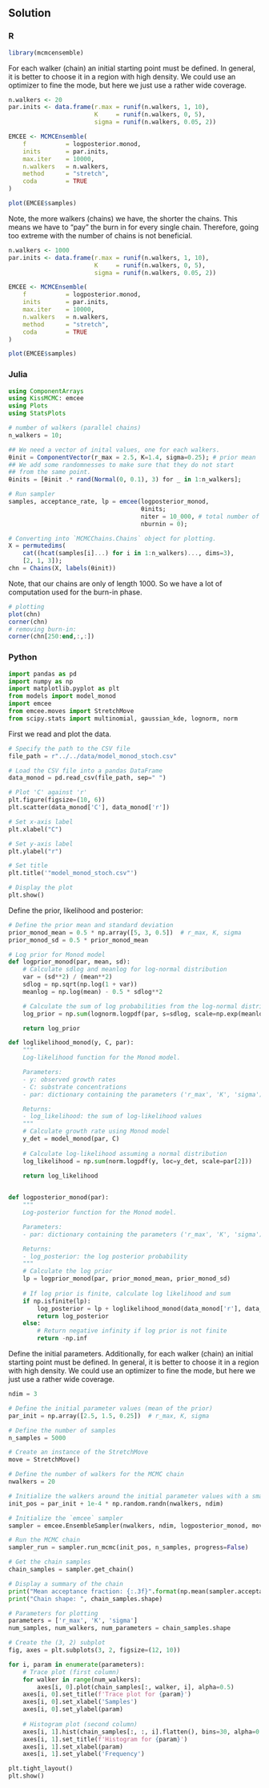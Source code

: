 ## Solution {.tabset}

### R

```r
library(mcmcensemble)
```

For each walker (chain) an initial starting point must be defined. In
general, it is better to choose it in a region with high density. We could use an
optimizer to fine the mode, but here we just use a rather wide coverage.
```r
n.walkers <- 20
par.inits <- data.frame(r.max = runif(n.walkers, 1, 10),
                        K     = runif(n.walkers, 0, 5),
                        sigma = runif(n.walkers, 0.05, 2))

```

```r
EMCEE <- MCMCEnsemble(
    f           = logposterior.monod,
    inits       = par.inits,
    max.iter    = 10000,
    n.walkers   = n.walkers,
    method      = "stretch",
    coda        = TRUE
)
```

```r
plot(EMCEE$samples)
```

Note, the more walkers (chains) we have, the shorter the chains. This means we have to "pay" the burn in for every single
chain. Therefore, going too extreme with the number of chains is not beneficial.
```r
n.walkers <- 1000
par.inits <- data.frame(r.max = runif(n.walkers, 1, 10),
                        K     = runif(n.walkers, 0, 5),
                        sigma = runif(n.walkers, 0.05, 2))

EMCEE <- MCMCEnsemble(
    f           = logposterior.monod,
    inits       = par.inits,
    max.iter    = 10000,
    n.walkers   = n.walkers,
    method      = "stretch",
    coda        = TRUE
)

plot(EMCEE$samples)
```

### Julia

```julia
using ComponentArrays
using KissMCMC: emcee
using Plots
using StatsPlots

# number of walkers (parallel chains)
n_walkers = 10;

## We need a vector of inital values, one for each walkers.
θinit = ComponentVector(r_max = 2.5, K=1.4, sigma=0.25); # prior mean
## We add some randomnesses to make sure that they do not start
## from the same point.
θinits = [θinit .* rand(Normal(0, 0.1), 3) for _ in 1:n_walkers];

# Run sampler
samples, acceptance_rate, lp = emcee(logposterior_monod,
                                     θinits;
                                     niter = 10_000, # total number of density evaluations
                                     nburnin = 0);

# Converting into `MCMCChains.Chains` object for plotting.
X = permutedims(
    cat((hcat(samples[i]...) for i in 1:n_walkers)..., dims=3),
    [2, 1, 3]);
chn = Chains(X, labels(θinit))
```
Note, that our chains are only of length 1000. So we have a lot of
computation used for the burn-in phase.
```julia
# plotting
plot(chn)
corner(chn)
# removing burn-in:
corner(chn[250:end,:,:])
```

### Python

```python
import pandas as pd
import numpy as np
import matplotlib.pyplot as plt
from models import model_monod
import emcee
from emcee.moves import StretchMove
from scipy.stats import multinomial, gaussian_kde, lognorm, norm
```
First we read and plot the data.
```python
# Specify the path to the CSV file
file_path = r"../../data/model_monod_stoch.csv"

# Load the CSV file into a pandas DataFrame
data_monod = pd.read_csv(file_path, sep=" ")

# Plot 'C' against 'r'
plt.figure(figsize=(10, 6))
plt.scatter(data_monod['C'], data_monod['r'])

# Set x-axis label
plt.xlabel("C")

# Set y-axis label
plt.ylabel("r")

# Set title
plt.title('"model_monod_stoch.csv"')

# Display the plot
plt.show()
```
Define the prior, likelihood and posterior:
```python
# Define the prior mean and standard deviation
prior_monod_mean = 0.5 * np.array([5, 3, 0.5])  # r_max, K, sigma
prior_monod_sd = 0.5 * prior_monod_mean

# Log prior for Monod model
def logprior_monod(par, mean, sd):
    # Calculate sdlog and meanlog for log-normal distribution
    var = (sd**2) / (mean**2)
    sdlog = np.sqrt(np.log(1 + var))
    meanlog = np.log(mean) - 0.5 * sdlog**2

    # Calculate the sum of log probabilities from the log-normal distribution
    log_prior = np.sum(lognorm.logpdf(par, s=sdlog, scale=np.exp(meanlog)))

    return log_prior

def loglikelihood_monod(y, C, par):
    """
    Log-likelihood function for the Monod model.

    Parameters:
    - y: observed growth rates
    - C: substrate concentrations
    - par: dictionary containing the parameters ('r_max', 'K', 'sigma')

    Returns:
    - log_likelihood: the sum of log-likelihood values
    """
    # Calculate growth rate using Monod model
    y_det = model_monod(par, C)
    
    # Calculate log-likelihood assuming a normal distribution
    log_likelihood = np.sum(norm.logpdf(y, loc=y_det, scale=par[2]))
    
    return log_likelihood


def logposterior_monod(par):
    """
    Log-posterior function for the Monod model.

    Parameters:
    - par: dictionary containing the parameters ('r_max', 'K', 'sigma')

    Returns:
    - log_posterior: the log posterior probability
    """
    # Calculate the log prior
    lp = logprior_monod(par, prior_monod_mean, prior_monod_sd)
    
    # If log prior is finite, calculate log likelihood and sum
    if np.isfinite(lp):
        log_posterior = lp + loglikelihood_monod(data_monod['r'], data_monod['C'], par)
        return log_posterior
    else:
        # Return negative infinity if log prior is not finite
        return -np.inf
```
Define the initial parameters. Additionally, for each walker (chain) an initial starting point must be defined. In
general, it is better to choose it in a region with high density. We could use an
optimizer to fine the mode, but here we just use a rather wide coverage.

```python
ndim = 3

# Define the initial parameter values (mean of the prior)
par_init = np.array([2.5, 1.5, 0.25])  # r_max, K, sigma

# Define the number of samples
n_samples = 5000

# Create an instance of the StretchMove
move = StretchMove()

# Define the number of walkers for the MCMC chain
nwalkers = 20

# Initialize the walkers around the initial parameter values with a small random perturbation
init_pos = par_init + 1e-4 * np.random.randn(nwalkers, ndim)

# Initialize the `emcee` sampler
sampler = emcee.EnsembleSampler(nwalkers, ndim, logposterior_monod, moves=move)

# Run the MCMC chain
sampler_run = sampler.run_mcmc(init_pos, n_samples, progress=False)

# Get the chain samples
chain_samples = sampler.get_chain()
```

```python
# Display a summary of the chain
print("Mean acceptance fraction: {:.3f}".format(np.mean(sampler.acceptance_fraction)))
print("Chain shape: ", chain_samples.shape)
```

```python
# Parameters for plotting
parameters = ['r_max', 'K', 'sigma']
num_samples, num_walkers, num_parameters = chain_samples.shape

# Create the (3, 2) subplot
fig, axes = plt.subplots(3, 2, figsize=(12, 10))

for i, param in enumerate(parameters):
    # Trace plot (first column)
    for walker in range(num_walkers):
        axes[i, 0].plot(chain_samples[:, walker, i], alpha=0.5)
    axes[i, 0].set_title(f'Trace plot for {param}')
    axes[i, 0].set_xlabel('Samples')
    axes[i, 0].set_ylabel(param)
    
    # Histogram plot (second column)
    axes[i, 1].hist(chain_samples[:, :, i].flatten(), bins=30, alpha=0.75)
    axes[i, 1].set_title(f'Histogram for {param}')
    axes[i, 1].set_xlabel(param)
    axes[i, 1].set_ylabel('Frequency')

plt.tight_layout()
plt.show()
```